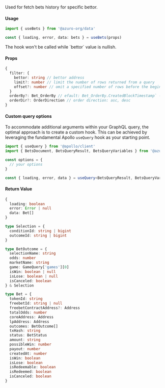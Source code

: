 
Used for fetch bets history for specific bettor.

#### Usage

```ts
import { useBets } from '@azuro-org/data'

const { loading, error, data: bets } = useBets(props)
```

<Callout type="warning">
  The hook won't be called while `bettor` value is nullish.
</Callout>

#### Props

```ts
{
  filter: {
    bettor: string // bettor address
    limit?: number // limit the number of rows returned from a query
    offset?: number // omit a specified number of rows before the beginning of the result set
  }
  orderBy?: Bet_OrderBy // efault: Bet_OrderBy.CreatedBlockTimestamp` - orders rows by passed rule
  orderDir?: OrderDirection // order direction: asc, desc
}
```

#### Custom query options

To accommodate additional arguments within your GraphQL query, the optimal approach is to create a custom hook. This can be achieved by leveraging the fundamental Apollo `useQuery` hook as your starting point.

```ts
import { useQuery } from '@apollo/client'
import { BetsDocument, BetsQueryResult, BetsQueryVariables } from '@azuro-org/sdk'

const options = {
  // your options
}

const { loading, error, data } = useQuery<BetsQueryResult, BetsQueryVariables>(BetsDocument, options)
```

#### Return Value

```ts
{
  loading: boolean
  error: Error | null
  data: Bet[]
}
```

```ts
type Selection = {
  conditionId: string | bigint
  outcomeId: string | bigint
}

type BetOutcome = {
  selectionName: string
  odds: number
  marketName: string
  game: GameQuery['games'][0]
  isWin: boolean | null
  isLose: boolean | null
  isCanceled: boolean
} & Selection

type Bet = {
  tokenId: string
  freebetId: string | null
  freebetContractAddress?: Address
  totalOdds: number
  coreAddress: Address
  lpAddress: Address
  outcomes: BetOutcome[]
  txHash: string
  status: BetStatus
  amount: string
  possibleWin: number
  payout: number
  createdAt: number
  isWin: boolean
  isLose: boolean
  isRedeemable: boolean
  isRedeemed: boolean
  isCanceled: boolean
}
```
